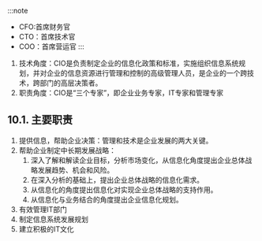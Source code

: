 
:::note
- CFO:首席财务官
- CTO：首席技术官
- COO：首席营运官
:::

1. 技术角度：CIO是负责制定企业的信息化政策和标准，实施组织信息系统规划，并对企业的信息资源进行管理和控制的高级管理人员，是企业的一个跨技术，跨部门的高层决策者。
2. 职责角度：CIO是“三个专家”，即<Highlight>企业业务专家，IT专家和管理专家</Highlight>

## 10.1. 主要职责
1. 提供信息，帮助企业决策：管理和技术是企业发展的两大关键。
2. 帮助企业制定中长期发展战略：
    1. 深入了解和解读企业目标，分析市场变化，从信息化角度提出企业总体战略发展趋势、机会和风险。
    2. 在深入分析的基础上，提出企业总体战略的信息化需求。
    3. 从信息化的角度提出信息化对实现企业总体战略的支持作用。
    4. 从信息化与业务结合的角度提出企业信息化规划。
3. 有效管理IT部门
4. 制定信息系统发展规划
5. 建立积极的IT文化
